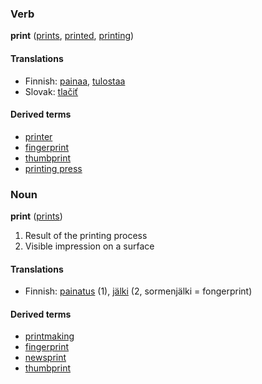 ===Verb===
'''print''' ([[prints]], [[printed]], [[printing]])

==== Translations ====
*Finnish: [[painaa]], [[tulostaa]]
*Slovak: [[tlačiť]]

====Derived terms====
*[[printer]]
*[[fingerprint]]
*[[thumbprint]]
*[[printing press]]

===Noun===
'''print''' ([[prints]])

#Result of the printing process 
#Visible impression on a surface 

==== Translations ====
*Finnish: [[painatus]] (1), [[jälki]] (2, sormenjälki = fongerprint)

====Derived terms====
*[[printmaking]]
*[[fingerprint]]
*[[newsprint]]
*[[thumbprint]]